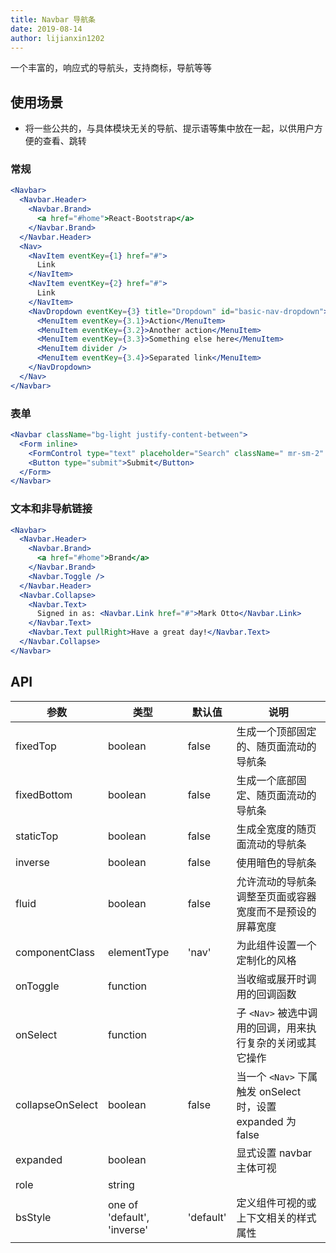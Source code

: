 ```yaml
---
title: Navbar 导航条
date: 2019-08-14
author: lijianxin1202
---
```


一个丰富的，响应式的导航头，支持商标，导航等等

## 使用场景

- 将一些公共的，与具体模块无关的导航、提示语等集中放在一起，以供用户方便的查看、跳转

### 常规

```jsx
<Navbar>
  <Navbar.Header>
    <Navbar.Brand>
      <a href="#home">React-Bootstrap</a>
    </Navbar.Brand>
  </Navbar.Header>
  <Nav>
    <NavItem eventKey={1} href="#">
      Link
    </NavItem>
    <NavItem eventKey={2} href="#">
      Link
    </NavItem>
    <NavDropdown eventKey={3} title="Dropdown" id="basic-nav-dropdown">
      <MenuItem eventKey={3.1}>Action</MenuItem>
      <MenuItem eventKey={3.2}>Another action</MenuItem>
      <MenuItem eventKey={3.3}>Something else here</MenuItem>
      <MenuItem divider />
      <MenuItem eventKey={3.4}>Separated link</MenuItem>
    </NavDropdown>
  </Nav>
</Navbar>
```

### 表单

```jsx
<Navbar className="bg-light justify-content-between">
  <Form inline>
    <FormControl type="text" placeholder="Search" className=" mr-sm-2" />
    <Button type="submit">Submit</Button>
  </Form>
</Navbar>
```

### 文本和非导航链接

```jsx
<Navbar>
  <Navbar.Header>
    <Navbar.Brand>
      <a href="#home">Brand</a>
    </Navbar.Brand>
    <Navbar.Toggle />
  </Navbar.Header>
  <Navbar.Collapse>
    <Navbar.Text>
      Signed in as: <Navbar.Link href="#">Mark Otto</Navbar.Link>
    </Navbar.Text>
    <Navbar.Text pullRight>Have a great day!</Navbar.Text>
  </Navbar.Collapse>
</Navbar>
```

## API

| 参数    | 类型                      | 默认值 | 说明     |
| ------- | ------------------------- | ------ | -------- |
| fixedTop  | boolean | false | 生成一个顶部固定的、随页面流动的导航条 |
| fixedBottom | boolean | false | 生成一个底部固定、随页面流动的导航条 |
| staticTop | boolean | false | 生成全宽度的随页面流动的导航条 |
| inverse | boolean | false | 使用暗色的导航条 |
| fluid | boolean | false | 允许流动的导航条调整至页面或容器宽度而不是预设的屏幕宽度 |
| componentClass| elementType | 'nav' | 为此组件设置一个定制化的风格 |
| onToggle | function | | 当收缩或展开时调用的回调函数 |
| onSelect | function | | 子 `<Nav>` 被选中调用的回调，用来执行复杂的关闭或其它操作 |
| collapseOnSelect | boolean | false | 当一个 `<Nav>` 下属触发 onSelect 时，设置 expanded 为 false
| expanded | boolean | | 显式设置 navbar 主体可视 |
| role | string | | |
| bsStyle | one of 'default', 'inverse' | 'default' | 定义组件可视的或上下文相关的样式属性 |
